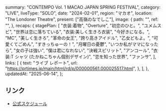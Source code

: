   summary: "CONTEMPO Vol. 1 MACAO JAPAN SPRING FESTIVAL",
  category: "LIVE",
  liveType: "SOLO",
  date: "2024-02-01",
  region: "マカオ",
  location: "The Londoner Theatre",
  present: ["高嶺のなでしこ"],
  image: {
    path: "",
    ref: "",
  },
  recaps: {
    stagePlan: [
      "衣装:着物",
      "Overture",
      "初恋のひと。",
      "ユメムスビ",
      "世界は恋に落ちている",
      "衣装:美しく生きろ衣装",
      "今好きになる。",
      "MC",
      "美しく生きろ",
      "革命の女王",
      "誇り高きアイドル",
      "乙女どもよ。",
      "可愛くてごめん",
      "すきっちゅーの！",
      "月曜日の憂鬱",
      "いつか私がママになったら",
      "女の子は強い",
      "僕は君になれない",
      "決戦スピリット",
      "アンコール",
      "衣装:T シャツ (たかねこちゃん個別デザイン)",
      "恋を知った世界",
      "ファンサ",
    ],
    links: [
      {
        text: "ライブ レポート",
        url: "https://prtimes.jp/main/html/rd/p/000000561.000025517.html",
      },
    ],
  },
  updatedAt: "2025-06-14",
};

## リンク

- [公式スケジュール](https://takanenonadeshiko.jp/?p=1710)
